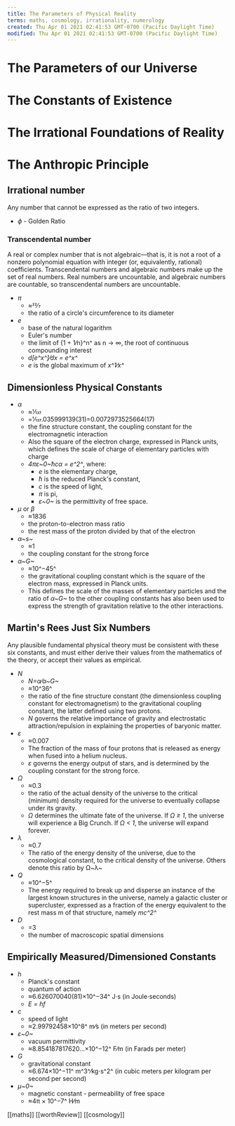 ```yaml
---
title: The Parameters of Physical Reality
terms: maths, cosmology, irrationality, numerology
created: Thu Apr 01 2021 02:41:53 GMT-0700 (Pacific Daylight Time)
modified: Thu Apr 01 2021 02:41:53 GMT-0700 (Pacific Daylight Time)
---
```


# The Parameters of our Universe

# The Constants of Existence

# The Irrational Foundations of Reality

# The Anthropic Principle

## Irrational number

Any number that cannot be expressed as the ratio of two integers.

- _$\phi$_ - Golden Ratio

### Transcendental number

A real or complex number that is not algebraic—that is, it is not a root of a nonzero polynomial equation with integer (or, equivalently, rational) coefficients. Transcendental numbers and algebraic numbers make up the set of real numbers. Real numbers are uncountable, and algebraic numbers are countable, so transcendental numbers are uncountable.

- _π_
  - ≈22⁄7
  - the ratio of a circle's circumference to its diameter
- _e_
  - base of the natural logarithm
  - Euler's number
  - the limit of {1 + 1⁄n}^n^ as n -> ∞, the root of continuous compounding interest
  - _d[e^x^]⁄dx = e^x^_
  - _e_ is the global maximum of _x^1⁄x^_

## Dimensionless Physical Constants

- _α_
  - ≈1⁄137
  - =​1⁄137.035999139(31)=0.0072973525664(17)
  - the fine structure constant, the coupling constant for the electromagnetic interaction
  - Also the square of the electron charge, expressed in Planck units, which defines the scale of charge of elementary particles with charge
  - _4πε~0~ħcα = e^2^_, where:
    - _e_ is the elementary charge,
    - _ħ_ is the reduced Planck's constant,
    - _c_ is the speed of light,
    - _π_ is pi,
    - _ε~0~_ is the permittivity of free space.
- _μ_ or _β_
  - ≈1836
  - the proton-to-electron mass ratio
  - the rest mass of the proton divided by that of the electron
- _α~s~_
  - ≈1
  - the coupling constant for the strong force
- _α~G~_
  - ≈10^−45^
  - the gravitational coupling constant which is the square of the electron mass, expressed in Planck units.
  - This defines the scale of the masses of elementary particles and the ratio of _α~G~_ to the other coupling constants has also been used to express the strength of gravitation relative to the other interactions.

## Martin's Rees Just Six Numbers

Any plausible fundamental physical theory must be consistent with these six constants, and must either derive their values from the mathematics of the theory, or accept their values as empirical.

- _N_
  - _N=α⁄α~G~_
  - ≈10^36^
  - the ratio of the fine structure constant (the dimensionless coupling constant for electromagnetism) to the gravitational coupling constant, the latter defined using two protons.
  - _N_ governs the relative importance of gravity and electrostatic attraction/repulsion in explaining the properties of baryonic matter.
- _ε_
  - ≈0.007
  - The fraction of the mass of four protons that is released as energy when fused into a helium nucleus.
  - _ε_ governs the energy output of stars, and is determined by the coupling constant for the strong force.
- _Ω_
  - ≈0.3
  - the ratio of the actual density of the universe to the critical (minimum) density required for the universe to eventually collapse under its gravity.
  - _Ω_ determines the ultimate fate of the universe. If _Ω ≥ 1_, the universe will experience a Big Crunch. If _Ω < 1_, the universe will expand forever.
- _λ_
  - ≈0.7
  - The ratio of the energy density of the universe, due to the cosmological constant, to the critical density of the universe. Others denote this ratio by Ω~λ~
- _Q_
  - ≈10^−5^
  - The energy required to break up and disperse an instance of the largest known structures in the universe, namely a galactic cluster or supercluster, expressed as a fraction of the energy equivalent to the rest mass m of that structure, namely _mc^2^_
- _D_
  - =3
  - the number of macroscopic spatial dimensions

## Empirically Measured/Dimensioned Constants

- _h_
  - Planck's constant
  - quantum of action
  - ≈6.626070040(81)×10^−34^ J⋅s (in Joule⋅seconds)
  - _E = hf_
- _c_
  - speed of light
  - ≈2.99792458×10^8^ m⁄s (in meters per second)
- _ε~0~_
  - vacuum permittivity
  - ≈8.854187817620...×10^−12^ F⁄m (in Farads per meter)
- _G_
  - gravitational constant
  - ≈6.674×10^−11^ m^3^⁄kg⋅s^2^ (in cubic meters per kilogram per second per second)
- _μ~0~_
  - magnetic constant - permeability of free space
  - ≈4π × 10^−7^ H⁄m

[[maths]] [[worthReview]] [[cosmology]]
